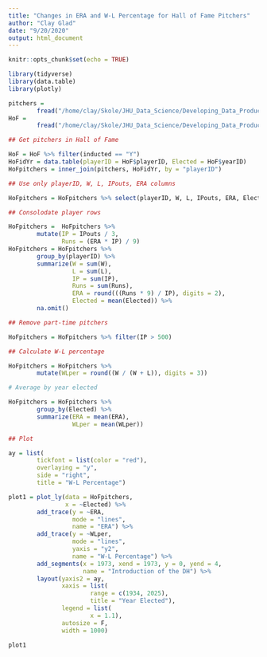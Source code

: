 ```yaml
---
title: "Changes in ERA and W-L Percentage for Hall of Fame Pitchers"
author: "Clay Glad"
date: "9/20/2020"
output: html_document
---
```


```r
knitr::opts_chunk$set(echo = TRUE)
```

```r
library(tidyverse)
library(data.table)
library(plotly)

pitchers =
        fread("/home/clay/Skole/JHU_Data_Science/Developing_Data_Products/Week_3_project/baseballdatabank-master/core/Pitching.csv")
HoF =
        fread("/home/clay/Skole/JHU_Data_Science/Developing_Data_Products/Week_3_project/baseballdatabank-master/core/HallOfFame.csv")

## Get pitchers in Hall of Fame

HoF = HoF %>% filter(inducted == "Y")
HoFidYr = data.table(playerID = HoF$playerID, Elected = HoF$yearID)
HoFpitchers = inner_join(pitchers, HoFidYr, by = "playerID")

## Use only playerID, W, L, IPouts, ERA columns

HoFpitchers = HoFpitchers %>% select(playerID, W, L, IPouts, ERA, Elected)

## Consolodate player rows

HoFpitchers =  HoFpitchers %>%
        mutate(IP = IPouts / 3,
               Runs = (ERA * IP) / 9)
HoFpitchers = HoFpitchers %>%
        group_by(playerID) %>%
        summarize(W = sum(W),
                  L = sum(L),
                  IP = sum(IP),
                  Runs = sum(Runs),
                  ERA = round(((Runs * 9) / IP), digits = 2),
                  Elected = mean(Elected)) %>%
        na.omit()

## Remove part-time pitchers

HoFpitchers = HoFpitchers %>% filter(IP > 500)

## Calculate W-L percentage

HoFpitchers = HoFpitchers %>%
        mutate(WLper = round((W / (W + L)), digits = 3))

# Average by year elected

HoFpitchers = HoFpitchers %>%
        group_by(Elected) %>%
        summarize(ERA = mean(ERA),
                  WLper = mean(WLper))

## Plot

ay = list(
        tickfont = list(color = "red"),
        overlaying = "y",
        side = "right",
        title = "W-L Percentage")

plot1 = plot_ly(data = HoFpitchers,
                x = ~Elected) %>%
        add_trace(y = ~ERA,
                  mode = "lines",
                  name = "ERA") %>%
        add_trace(y = ~WLper,
                  mode = "lines",
                  yaxis = "y2",
                  name = "W-L Percentage") %>%
        add_segments(x = 1973, xend = 1973, y = 0, yend = 4,
                     name = "Introduction of the DH") %>%
        layout(yaxis2 = ay,
               xaxis = list(
                       range = c(1934, 2025),
                       title = "Year Elected"),
               legend = list(
                       x = 1.1),
               autosize = F,
               width = 1000)

plot1
        
```


